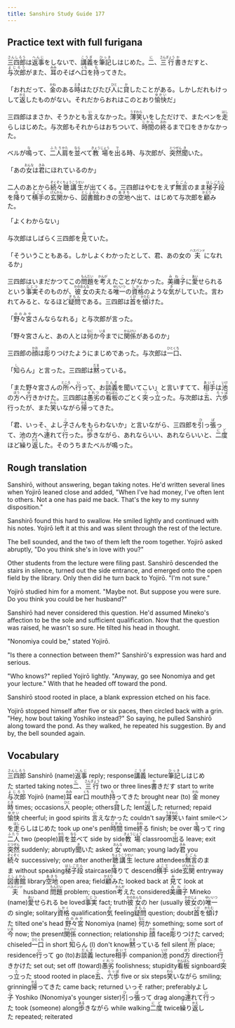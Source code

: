 ```yaml
---
title: Sanshiro Study Guide 177
---
```


## Practice text with full furigana

<p>
<ruby><rb>三四郎</rb><rt>さんしろう</rt></ruby>は<ruby><rb>返事</rb><rt>へんじ</rt></ruby>をしないで、<ruby><rb>講義</rb><rt>こうぎ</rt></ruby>を<ruby><rb>筆記</rb><rt>ひっき</rt></ruby>しはじめた。<ruby><rb>二</rb><rt>に</rt></ruby>、<ruby><rb>三行</rb><rt>さんぎょう</rt></ruby><ruby><rb>書</rb><rt>か</rt></ruby>きだすと、<ruby><rb>与次郎</rb><rt>よじろう</rt></ruby>がまた、<ruby><rb>耳</rb><rt>みみ</rt></ruby>のそばへ<ruby><rb>口</rb><rt>くち</rt></ruby>を<ruby><rb>持</rb><rt>も</rt></ruby>ってきた。
</p>

<p>
「おれだって、<ruby><rb>金</rb><rt>かね</rt></ruby>のある<ruby><rb>時</rb><rt>とき</rt></ruby>はたびたび<ruby><rb>人</rb><rt>ひと</rt></ruby>に<ruby><rb>貸</rb><rt>か</rt></ruby>したことがある。しかしだれもけっして<ruby><rb>返</rb><rt>かえ</rt></ruby>したものがない。それだからおれはこのとおり<ruby><rb>愉快</rb><rt>ゆかい</rt></ruby>だ」
</p>

<p>
三四郎はまさか、そうかとも<ruby><rb>言</rb><rt>い</rt></ruby>えなかった。<ruby><rb>薄笑</rb><rt>うすわら</rt></ruby>いをしただけで、またペンを<ruby><rb>走</rb><rt>はし</rt></ruby>らしはじめた。与次郎もそれからはおちついて、<ruby><rb>時間</rb><rt>じかん</rt></ruby>の<ruby><rb>終</rb><rt>おわ</rt></ruby>るまで口をきかなかった。
</p>

<p>
ベルが<ruby><rb>鳴</rb><rt>な</rt></ruby>って、<ruby><rb>二人</rb><rt>ふたり</rt></ruby><ruby><rb>肩</rb><rt>かた</rt></ruby>を<ruby><rb>並</rb><rt>なら</rt></ruby>べて<ruby><rb>教場</rb><rt>きょうじょう</rt></ruby>を<ruby><rb>出</rb><rt>で</rt></ruby>る時、与次郎が、<ruby><rb>突然</rb><rt>とつぜん</rt></ruby><ruby><rb>聞</rb><rt>き</rt></ruby>いた。
</p>

<p>
「あの<ruby><rb>女</rb><rt>おんな</rt></ruby>は<ruby><rb>君</rb><rt>きみ</rt></ruby>にほれているのか」
</p>

<p>
二人のあとから<ruby><rb>続々</rb><rt>ぞくぞく</rt></ruby><ruby><rb>聴講生</rb><rt>ちょうこうせい</rt></ruby>が出てくる。三四郎はやむをえず<ruby><rb>無言</rb><rt>むごん</rt></ruby>のまま<ruby><rb>梯子段</rb><rt>はしごだん</rt></ruby>を<ruby><rb>降</rb><rt>お</rt></ruby>りて<ruby><rb>横手</rb><rt>よこて</rt></ruby>の<ruby><rb>玄関</rb><rt>げんかん</rt></ruby>から、<ruby><rb>図書館</rb><rt>としょかん</rt></ruby>わきの<ruby><rb>空地</rb><rt>あきち</rt></ruby>へ出て、はじめて与次郎を<ruby><rb>顧</rb><rt>かえり</rt></ruby>みた。
</p>

「よくわからない」

<p>
与次郎はしばらく三四郎を<ruby><rb>見</rb><rt>み</rt></ruby>ていた。
</p>

<p>
「そういうこともある。しかしよくわかったとして、君、あの女の<ruby><rb>夫</rb><rt>ハスバンド</rt></ruby>になれるか」
</p>

<p>
三四郎はいまだかつてこの<ruby><rb>問題</rb><rt>もんだい</rt></ruby>を<ruby><rb>考</rb><rt>かんが</rt></ruby>えたことがなかった。<ruby><rb>美禰子</rb><rt>みねこ</rt></ruby>に<ruby><rb>愛</rb><rt>あい</rt></ruby>せられるという<ruby><rb>事実</rb><rt>じじつ</rt></ruby>そのものが、<ruby><rb>彼女</rb><rt>かのおんな</rt></ruby>の夫たる<ruby><rb>唯一</rb><rt>ゆいいつ</rt></ruby>の<ruby><rb>資格</rb><rt>しかく</rt></ruby>のような<ruby><rb>気</rb><rt>き</rt></ruby>がしていた。言われてみると、なるほど<ruby><rb>疑問</rb><rt>ぎもん</rt></ruby>である。三四郎は<ruby><rb>首</rb><rt>くび</rt></ruby>を<ruby><rb>傾</rb><rt>かたむ</rt></ruby>けた。
</p>

<p>
「<ruby><rb>野々宮</rb><rt>ののみや</rt></ruby>さんならなれる」と与次郎が言った。
</p>

<p>
「野々宮さんと、あの人とは<ruby><rb>何</rb><rt>なに</rt></ruby>か<ruby><rb>今</rb><rt>いま</rt></ruby>までに<ruby><rb>関係</rb><rt>かんけい</rt></ruby>があるのか」
</p>

<p>
三四郎の<ruby><rb>顔</rb><rt>かお</rt></ruby>は<ruby><rb>彫</rb><rt>ほ</rt></ruby>りつけたようにまじめであった。与次郎は<ruby><rb>一口</rb><rt>ひとくち</rt></ruby>、
</p>

<p>
「<ruby><rb>知</rb><rt>し</rt></ruby>らん」と言った。三四郎は<ruby><rb>黙</rb><rt>だま</rt></ruby>っている。
</p>

<p>
「また野々宮さんの<ruby><rb>所</rb><rt>ところ</rt></ruby>へ<ruby><rb>行</rb><rt>い</rt></ruby>って、お<ruby><rb>談義</rb><rt>だんぎ</rt></ruby>を聞いてこい」と言いすてて、<ruby><rb>相手</rb><rt>あいて</rt></ruby>は<ruby><rb>池</rb><rt>いけ</rt></ruby>の<ruby><rb>方</rb><rt>ほう</rt></ruby>へ<ruby><rb>行</rb><rt>ゆ</rt></ruby>きかけた。三四郎は<ruby><rb>愚劣</rb><rt>ぐれつ</rt></ruby>の<ruby><rb>看板</rb><rt>かんばん</rt></ruby>のごとく<ruby><rb>突</rb><rt>つ</rt></ruby>っ<ruby><rb>立</rb><rt>た</rt></ruby>った。与次郎は<ruby><rb>五</rb><rt>ご</rt></ruby>、<ruby><rb>六歩</rb><rt>ろっぽ</rt></ruby>行ったが、また<ruby><rb>笑</rb><rt>わら</rt></ruby>いながら<ruby><rb>帰</rb><rt>かえ</rt></ruby>ってきた。
</p>

<p>
「君、いっそ、よし<ruby><rb>子</rb><rt>こ</rt></ruby>さんをもらわないか」と言いながら、三四郎を<ruby><rb>引</rb><rt>ひ</rt></ruby>っ<ruby><rb>張</rb><rt>ぱ</rt></ruby>って、池の方へ<ruby><rb>連</rb><rt>つ</rt></ruby>れて<ruby><rb>行</rb><rt>い</rt></ruby>った。<ruby><rb>歩</rb><rt>ある</rt></ruby>きながら、あれならいい、あれならいいと、<ruby><rb>二度</rb><rt>にど</rt></ruby>ほど<ruby><rb>繰</rb><rt>く</rt></ruby>り<ruby><rb>返</rb><rt>かえ</rt></ruby>した。そのうちまたベルが鳴った。
</p>


## Rough translation

Sanshirō, without answering, began taking notes. He'd written several lines when Yojirō leaned close and added, "When I've had money, I've often lent to others. Not a one has paid me back. That's the key to my sunny disposition."

Sanshirō found this hard to swallow. He smiled lightly and continued with his notes. Yojirō left it at this and was silent through the rest of the lecture.

The bell sounded, and the two of them left the room together. Yojirō asked abruptly, "Do you think she's in love with you?"

Other students from the lecture were filing past. Sanshirō descended the stairs in silence, turned out the side entrance, and emerged onto the open field by the library. Only then did he turn back to Yojirō. "I'm not sure."

Yojirō studied him for a moment. "Maybe not. But suppose you were sure. Do you think you could be her husband?"

Sanshirō had never considered this question. He'd assumed Mineko's affection to be the sole and sufficient qualification. Now that the question was raised, he wasn't so sure. He tilted his head in thought.

"Nonomiya could be," stated Yojirō.

"Is there a connection between them?" Sanshirō's expression was hard and serious.

"Who knows?" replied Yojirō lightly. "Anyway, go see Nonomiya and get your lecture." With that he headed off toward the pond.

Sanshirō stood rooted in place, a blank expression etched on his face.

Yojirō stopped himself after five or six paces, then circled back with a grin. "Hey, how bout taking Yoshiko instead?" So saying, he pulled Sanshirō along toward the pond. As they walked, he repeated his suggestion. By and by, the bell sounded again.        


## Vocabulary

<p>
<span class="vocabstudy"><ruby><rb>三四郎</rb><rt>さんしろう</rt></ruby>&nbsp;Sanshirō (name)</span><span class="vocabstudy"><ruby><rb>返事</rb><rt>へんじ</rt></ruby>&nbsp;reply; response</span><span class="vocabstudy"><ruby><rb>講義</rb><rt>こうぎ</rt></ruby>&nbsp;lecture</span><span class="vocabstudy"><ruby><rb>筆記</rb><rt>ひっき</rt></ruby>しはじめた&nbsp;started taking notes</span><span class="vocabstudy"><ruby><rb>二</rb><rt>に</rt></ruby>、<ruby><rb>三行</rb><rt>さんぎょう</rt></ruby>&nbsp;two or three lines</span><span class="vocabstudy"><ruby><rb>書</rb><rt>か</rt></ruby>きだす&nbsp;start to write</span><span class="vocabstudy"><ruby><rb>与次郎</rb><rt>よじろう</rt></ruby>&nbsp;Yojirō (name)</span><span class="vocabstudy"><ruby><rb>耳</rb><rt>みみ</rt></ruby>&nbsp;ear</span><span class="vocabstudy"><ruby><rb>口</rb><rt>くち</rt></ruby>&nbsp;mouth</span><span class="vocabstudy"><ruby><rb>持</rb><rt>も</rt></ruby>ってきた&nbsp;brought near (to)</span>
<span class="vocabstudy"><ruby><rb>金</rb><rt>かね</rt></ruby>&nbsp;money</span><span class="vocabstudy"><ruby><rb>時</rb><rt>とき</rt></ruby>&nbsp;times; occasions</span><span class="vocabstudy"><ruby><rb>人</rb><rt>ひと</rt></ruby>&nbsp;people; others</span><span class="vocabstudy"><ruby><rb>貸</rb><rt>か</rt></ruby>した&nbsp;lent</span><span class="vocabstudy"><ruby><rb>返</rb><rt>かえ</rt></ruby>した&nbsp;returned; repaid</span><span class="vocabstudy"><ruby><rb>愉快</rb><rt>ゆかい</rt></ruby>&nbsp;cheerful; in good spirits</span>
<span class="vocabstudy"><ruby><rb>言</rb><rt>い</rt></ruby>えなかった&nbsp;couldn't say</span><span class="vocabstudy"><ruby><rb>薄笑</rb><rt>うすわら</rt></ruby>い&nbsp;faint smile</span><span class="vocabstudy">ペンを<ruby><rb>走</rb><rt>はし</rt></ruby>らしはじめた&nbsp;took up one's pen</span><span class="vocabstudy"><ruby><rb>時間</rb><rt>じかん</rt></ruby>&nbsp;time</span><span class="vocabstudy"><ruby><rb>終</rb><rt>おわ</rt></ruby>る&nbsp;finish; be over</span>
<span class="vocabstudy"><ruby><rb>鳴</rb><rt>な</rt></ruby>って&nbsp;ring</span><span class="vocabstudy"><ruby><rb>二人</rb><rt>ふたり</rt></ruby>&nbsp;two (people)</span><span class="vocabstudy"><ruby><rb>肩</rb><rt>かた</rt></ruby>を<ruby><rb>並</rb><rt>なら</rt></ruby>べて&nbsp;side by side</span><span class="vocabstudy"><ruby><rb>教場</rb><rt>きょうじょう</rt></ruby>&nbsp;classroom</span><span class="vocabstudy"><ruby><rb>出</rb><rt>で</rt></ruby>る&nbsp;leave; exit</span><span class="vocabstudy"><ruby><rb>突然</rb><rt>とつぜん</rt></ruby>&nbsp;suddenly; abruptly</span><span class="vocabstudy"><ruby><rb>聞</rb><rt>き</rt></ruby>いた&nbsp;asked</span>
<span class="vocabstudy"><ruby><rb>女</rb><rt>おんな</rt></ruby>&nbsp;woman; young lady</span><span class="vocabstudy"><ruby><rb>君</rb><rt>きみ</rt></ruby>&nbsp;you</span>
<span class="vocabstudy"><ruby><rb>続々</rb><rt>ぞくぞく</rt></ruby>&nbsp;successively; one after another</span><span class="vocabstudy"><ruby><rb>聴講生</rb><rt>ちょうこうせい</rt></ruby>&nbsp;lecture attendees</span><span class="vocabstudy"><ruby><rb>無言</rb><rt>むごん</rt></ruby>のまま&nbsp;without speaking</span><span class="vocabstudy"><ruby><rb>梯子段</rb><rt>はしごだん</rt></ruby>&nbsp;staircase</span><span class="vocabstudy"><ruby><rb>降</rb><rt>お</rt></ruby>りて&nbsp;descend</span><span class="vocabstudy"><ruby><rb>横手</rb><rt>よこて</rt></ruby>&nbsp;side</span><span class="vocabstudy"><ruby><rb>玄関</rb><rt>げんかん</rt></ruby>&nbsp;entryway</span><span class="vocabstudy"><ruby><rb>図書館</rb><rt>としょかん</rt></ruby>&nbsp;library</span><span class="vocabstudy"><ruby><rb>空地</rb><rt>あきち</rt></ruby>&nbsp;open area; field</span><span class="vocabstudy"><ruby><rb>顧</rb><rt>かえり</rt></ruby>みた&nbsp;looked back at</span>
<span class="vocabstudy"><ruby><rb>見</rb><rt>み</rt></ruby>て&nbsp;look at</span>
<span class="vocabstudy"><ruby><rb>夫</rb><rt>ハスバンド</rt></ruby>&nbsp;husband</span>
<span class="vocabstudy"><ruby><rb>問題</rb><rt>もんだい</rt></ruby>&nbsp;problem; question</span><span class="vocabstudy"><ruby><rb>考</rb><rt>かんが</rt></ruby>えた&nbsp;considered</span><span class="vocabstudy"><ruby><rb>美禰子</rb><rt>みねこ</rt></ruby>&nbsp;Mineko (name)</span><span class="vocabstudy"><ruby><rb>愛</rb><rt>あい</rt></ruby>せられる&nbsp;be loved</span><span class="vocabstudy"><ruby><rb>事実</rb><rt>じじつ</rt></ruby>&nbsp;fact; truth</span><span class="vocabstudy"><ruby><rb>彼女</rb><rt>かのおんな</rt></ruby>の&nbsp;her (usually <ruby><rb>彼女</rb><rt>かのじょ</rt></ruby>の)</span><span class="vocabstudy"><ruby><rb>唯一</rb><rt>ゆいいつ</rt></ruby>の&nbsp;single; solitary</span><span class="vocabstudy"><ruby><rb>資格</rb><rt>しかく</rt></ruby>&nbsp;qualification</span><span class="vocabstudy"><ruby><rb>気</rb><rt>き</rt></ruby>&nbsp;feeling</span><span class="vocabstudy"><ruby><rb>疑問</rb><rt>ぎもん</rt></ruby>&nbsp;question; doubt</span><span class="vocabstudy"><ruby><rb>首</rb><rt>くび</rt></ruby>を<ruby><rb>傾</rb><rt>かたむ</rt></ruby>けた&nbsp;tilted one's head</span>
<span class="vocabstudy"><ruby><rb>野々宮</rb><rt>ののみや</rt></ruby>&nbsp;Nonomiya (name)</span>
<span class="vocabstudy"><ruby><rb>何</rb><rt>なに</rt></ruby>か&nbsp;something; some sort of</span><span class="vocabstudy"><ruby><rb>今</rb><rt>いま</rt></ruby>&nbsp;now; the present</span><span class="vocabstudy"><ruby><rb>関係</rb><rt>かんけい</rt></ruby>&nbsp;connection; relationship</span>
<span class="vocabstudy"><ruby><rb>顔</rb><rt>かお</rt></ruby>&nbsp;face</span><span class="vocabstudy"><ruby><rb>彫</rb><rt>ほ</rt></ruby>りつけた&nbsp;carved; chiseled</span><span class="vocabstudy"><ruby><rb>一口</rb><rt>ひとくち</rt></ruby>&nbsp;in short</span>
<span class="vocabstudy"><ruby><rb>知</rb><rt>し</rt></ruby>らん&nbsp;(I) don't know</span><span class="vocabstudy"><ruby><rb>黙</rb><rt>だま</rt></ruby>っている&nbsp;fell silent</span>
<span class="vocabstudy"><ruby><rb>所</rb><rt>ところ</rt></ruby>&nbsp;place; residence</span><span class="vocabstudy"><ruby><rb>行</rb><rt>い</rt></ruby>って&nbsp;go (to)</span><span class="vocabstudy">お<ruby><rb>談義</rb><rt>だんぎ</rt></ruby>&nbsp;lecture</span><span class="vocabstudy"><ruby><rb>相手</rb><rt>あいて</rt></ruby>&nbsp;companion</span><span class="vocabstudy"><ruby><rb>池</rb><rt>いけ</rt></ruby>&nbsp;pond</span><span class="vocabstudy"><ruby><rb>方</rb><rt>ほう</rt></ruby>&nbsp;direction</span><span class="vocabstudy"><ruby><rb>行</rb><rt>ゆ</rt></ruby>きかけた&nbsp;set out; set off (toward)</span><span class="vocabstudy"><ruby><rb>愚劣</rb><rt>ぐれつ</rt></ruby>&nbsp;foolishness; stupidity</span><span class="vocabstudy"><ruby><rb>看板</rb><rt>かんばん</rt></ruby>&nbsp;signboard</span><span class="vocabstudy"><ruby><rb>突</rb><rt>つ</rt></ruby>っ<ruby><rb>立</rb><rt>た</rt></ruby>った&nbsp;stood rooted in place</span><span class="vocabstudy"><ruby><rb>五</rb><rt>ご</rt></ruby>、<ruby><rb>六歩</rb><rt>ろっぽ</rt></ruby>&nbsp;five or six steps</span><span class="vocabstudy"><ruby><rb>笑</rb><rt>わら</rt></ruby>いながら&nbsp;smiling; grinning</span><span class="vocabstudy"><ruby><rb>帰</rb><rt>かえ</rt></ruby>ってきた&nbsp;came back; returned</span>
<span class="vocabstudy">いっそ&nbsp;rather; preferably</span><span class="vocabstudy">よし<ruby><rb>子</rb><rt>こ</rt></ruby>&nbsp;Yoshiko (Nonomiya's younger sister)</span><span class="vocabstudy"><ruby><rb>引</rb><rt>ひ</rt></ruby>っ<ruby><rb>張</rb><rt>ぱ</rt></ruby>って&nbsp;drag along</span><span class="vocabstudy"><ruby><rb>連</rb><rt>つ</rt></ruby>れて<ruby><rb>行</rb><rt>い</rt></ruby>った&nbsp;took (someone) along</span><span class="vocabstudy"><ruby><rb>歩</rb><rt>ある</rt></ruby>きながら&nbsp;while walking</span><span class="vocabstudy"><ruby><rb>二度</rb><rt>にど</rt></ruby>&nbsp;twice</span><span class="vocabstudy"><ruby><rb>繰</rb><rt>く</rt></ruby>り<ruby><rb>返</rb><rt>かえ</rt></ruby>した&nbsp;repeated; reiterated</span>
</p>
